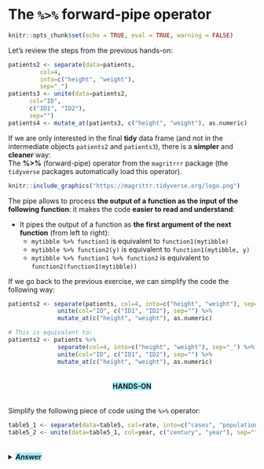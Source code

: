 # The `%>%` forward-pipe operator


```r
knitr::opts_chunk$set(echo = TRUE, eval = TRUE, warning = FALSE)
```

Let's review the steps from the previous hands-on:

```r
patients2 <- separate(data=patients, 
         col=4,
         into=c("height", "weight"),
         sep="_")
patients3 <- unite(data=patients2,
      col="ID",
      c("ID1", "ID2"),
      sep="")
patients4 <- mutate_at(patients3, c("height", "weight"), as.numeric)
```

If we are only interested in the final **tidy** data frame (and not in the intermediate objects `patients2` and `patients3`), there is a **simpler** and **cleaner** way: <br>
The **%>%** (forward-pipe) operator from the `magritrrr` package (the `tidyverse` packages automatically load this operator).

```r
knitr::include_graphics("https://magrittr.tidyverse.org/logo.png")
```
  
The pipe allows to process **the output of a function as the input of the following function**: it makes the code **easier to read and understand**:

* It pipes the output of a function as **the first argument of the next function** (from left to right):
  * `mytibble %>% function1` is equivalent to `function1(mytibble)`
  * `mytibble %>% function2(y)` is equivalent to `function1(mytibble, y)`
  * `mytibble %>% function1 %>% function2` is equivalent to `function2(function1(mytibble))`
  
If we go back to the previous exercise, we can simplify the code the following way:

```r
patients2 <- separate(patients, col=4, into=c("height", "weight"), sep="_") %>%
              unite(col="ID", c("ID1", "ID2"), sep="") %>%
              mutate_at(c("height", "weight"), as.numeric)

# This is equivalent to:
patients2 <- patients %>% 
              separate(col=4, into=c("height", "weight"), sep="_") %>%
              unite(col="ID", c("ID1", "ID2"), sep="") %>%
              mutate_at(c("height", "weight"), as.numeric)
```

<center><h4 style="background-color: #a4edff; display: inline-block;">**HANDS-ON**</h4></center>

Simplify the following piece of code using the `%>%` operator:

```r
table5_1 <- separate(data=table5, col=rate, into=c("cases", "population"), sep="/")
table5_2 <- unite(data=table5_1, col=year, c("century", "year"), sep="")
```

<details>
<summary>
<h5 style="background-color: #a4edff; display: inline-block;">*Answer*</h5>
</summary>

```r
table5_1 <- table5 %>% 
        separate(col=rate, into=c("cases", "population"), sep="/") %>%
        unite(col=year, c("century", "year"), sep="")
```

</details>


